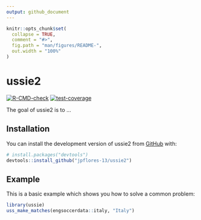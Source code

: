 ```yaml
---
output: github_document
---
```


<!-- README.md is generated from README.Rmd. Please edit that file -->

```r
knitr::opts_chunk$set(
  collapse = TRUE,
  comment = "#>",
  fig.path = "man/figures/README-",
  out.width = "100%"
)
```

# ussie2

<!-- badges: start -->
[![R-CMD-check](https://github.com/jpflores-13/ussie2/actions/workflows/R-CMD-check.yaml/badge.svg)](https://github.com/jpflores-13/ussie2/actions/workflows/R-CMD-check.yaml)
[![test-coverage](https://github.com/jpflores-13/ussie2/actions/workflows/test-coverage.yaml/badge.svg)](https://github.com/jpflores-13/ussie2/actions/workflows/test-coverage.yaml)
<!-- badges: end -->

The goal of ussie2 is to ...

## Installation

You can install the development version of ussie2 from [GitHub](https://github.com/) with:

``` r
# install.packages("devtools")
devtools::install_github("jpflores-13/ussie2")
```

## Example

This is a basic example which shows you how to solve a common problem:
```r
library(ussie)
uss_make_matches(engsoccerdata::italy, "Italy")
```
